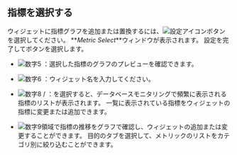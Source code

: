 ## 指標を選択する

ウィジェットに指標グラフを追加または置換するには、![設定アイコン](/img/ico-setting.svg)ボタンを選択してください。 **_Metric Select_**ウィンドウが表示されます。 設定を完了して<Cmdname sid="save" className="uitext" />ボタンを選択します。

<ProdImg img='db-metrics-select.png' desc='メトリックス選択'/>

- ![数字5](/img/number-05.png) <Cmdname sid="preview" className="uitext" />：選択した指標のグラフのプレビューを確認できます。

- ![数字6](/img/number-06.png) <Cmdname sid="title" className="uitext" />：ウィジェット名を入力してください。

- ![数字8](/img/number-08.png) <Cmdname sid="BTN06197" className="uitext" /> / <Cmdname sid="BTN06198" className="uitext" />：<Cmdname sid="BTN06197" className="uitext" />を選択すると、データベースモニタリングで頻繁に表示される指標のリストが表示されます。 一覧に表示されている指標をウィジェットの指標に変更または追加できます。

- ![数字9](/img/ic-number-09.svg)領域で指標の推移をグラフで確認し、ウィジェットの追加または変更することができます。 目的のタブを選択して、メトリックのリストをカテゴリ別に絞り込むことができます。
